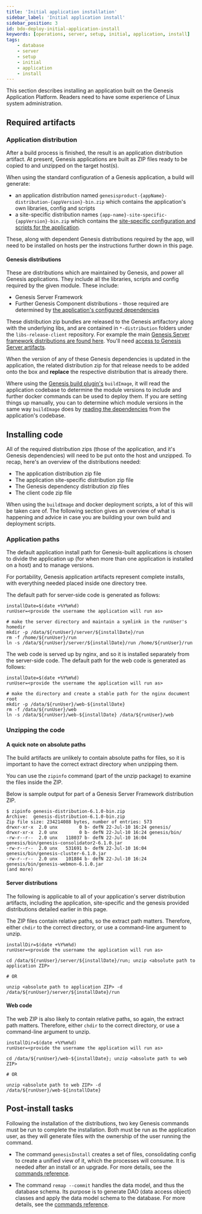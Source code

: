 ```yaml
---
title: 'Initial application installation'
sidebar_label: 'Initial application install'
sidebar_position: 3
id: bdo-deploy-initial-application-install
keywords: [operations, server, setup, initial, application, install]
tags:
    - database
    - server
    - setup
    - initial
    - application
    - install
---
```

This section describes installing an application built on the Genesis Application Platform. Readers need to have some experience of Linux system administration.

## Required artifacts

### Application distribution

After a build process is finished, the result is an application distribution artifact. At present, Genesis applications are built as ZIP files ready to be copied to and unzipped on the target host(s). 

When using the standard configuration of a Genesis application, a build will generate:

- an application distribution named `genesisproduct-{appName}-distribution-{appVersion}-bin.zip` which contains the application's own libraries, config and scripts
- a site-specific distribution names `{app-name}-site-specific-{appVersion}-bin.zip` which contains the [site-specific configuration and scripts for the application](/develop/server-capabilities/runtime-configuration/site-specific/).

These, along with dependent Genesis distributions required by the app, will need to be installed on hosts per the instructions further down in this page.

#### Genesis distributions

These are distributions which are maintained by Genesis, and power all Genesis applications. They include all the libraries, scripts and config required by the given module. These include:

- Genesis Server Framework
- Further Genesis Component distributions - those required are determined by [the application's configured dependencies](/build-deploy-operate/build/plugins/#dependencies)

These distribution zip bundles are released to the Genesis artifactory along with the underlying libs, and are contained in `*-distribution` folders under the `libs-release-client` repository. For example the main [Genesis Server framework distributions are found here](https://genesisglobal.jfrog.io/ui/repos/tree/General/libs-release-client/global/genesis/genesis-distribution). You'll need [access to Genesis Server artifacts](/build-deploy-operate/build/library-access/#server-artifacts).

When the version of any of these Genesis dependencies is updated in the application, the related distribution zip for that release needs to be added onto the box and **replace** the respective distribution that is already there.

Where using the [Genesis build plugin's](/build-deploy-operate/deploy/hosting-infrastructure/containers/#using-the-plugin) `buildImage`, it will read the application codebase to determine the module versions to include and further docker commands can be used to deploy them. If you are setting things up manually, you can to determine which module versions in the same way `buildImage` does by [reading the dependencies](/docs/build-deploy-operate/build/plugins/#dependencies) from the application's codebase.

## Installing code

All of the required distribution zips (those of the application, and it's Genesis dependencies) will need to be put onto the host and unzipped. To recap, here's an overview of the distributions needed:

* The application distribution zip file
* The application site-specific distribution zip file
* The Genesis dependency distribution zip files
* The client code zip file

When using the `buildImage` and docker deployment scripts, a lot of this will be taken care of. The following section gives an overview of what is happening and advice in case you are building your own build and deployment scripts.

### Application paths

The default application install path for Genesis-built applications is chosen to divide the application up (for when more than one application is installed on a host) and to manage versions.  

For portability, Genesis application artifacts represent complete installs, with everything needed placed inside one directory tree.

The default path for server-side code is generated as follows:

```shell
installDate=$(date +%Y%m%d)
runUser=<provide the username the application will run as>

# make the server directory and maintain a symlink in the runUser's homedir
mkdir -p /data/${runUser}/server/${installDate}/run
rm -f /home/${runUser}/run
ln -s /data/${runUser}/server/${installDate}/run /home/${runUser}/run
```

The web code is served up by nginx, and so it is installed separately from the server-side code.  The default path for
the web code is generated as follows:

```shell
installDate=$(date +%Y%m%d)
runUser=<provide the username the application will run as>

# make the directory and create a stable path for the nginx document root
mkdir -p /data/${runUser}/web-${installDate}
rm -f /data/${runUser}/web
ln -s /data/${runUser}/web-${installDate} /data/${runUser}/web
```

### Unzipping the code

#### A quick note on absolute paths

The build artifacts are unlikely to contain absolute paths for files, so it is important to have the correct extract directory when unzipping them.

You can use the `zipinfo` command (part of the unzip package) to examine the files inside the ZIP. 

Below is sample output for part of a Genesis Server Framework distribution ZIP. 

```shell
$ zipinfo genesis-distribution-6.1.0-bin.zip 
Archive:  genesis-distribution-6.1.0-bin.zip
Zip file size: 234214088 bytes, number of entries: 573
drwxr-xr-x  2.0 unx        0 b- defN 22-Jul-10 16:24 genesis/
drwxr-xr-x  2.0 unx        0 b- defN 22-Jul-10 16:24 genesis/bin/
-rw-r--r--  2.0 unx   118037 b- defN 22-Jul-10 16:04 genesis/bin/genesis-consolidator2-6.1.0.jar
-rw-r--r--  2.0 unx   531691 b- defN 22-Jul-10 16:04 genesis/bin/genesis-cluster-6.1.0.jar
-rw-r--r--  2.0 unx   101884 b- defN 22-Jul-10 16:24 genesis/bin/genesis-webmon-6.1.0.jar
(and more)
```

#### Server distributions

The following is applicable to all of your application's server distribution artifacts, including the application, site-specific and the genesis provided distributions detailed earlier in this page.

The ZIP files contain relative paths, so the extract path matters. Therefore, either `chdir` to the correct directory, or use a command-line argument to unzip.

```shell
installDir=$(date +%Y%m%d)
runUser=<provide the username the application will run as>

cd /data/${runUser}/server/${installDate}/run; unzip <absolute path to application ZIP>

# OR

unzip <absolute path to application ZIP> -d /data/${runUser}/server/${installDate}/run
```

#### Web code

The web ZIP is also likely to contain relative paths, so again, the extract path matters.  Therefore, either `chdir` to
the correct directory, or use a command-line argument to unzip.

```shell
installDir=$(date +%Y%m%d)
runUser=<provide the username the application will run as>

cd /data/${runUser}/web-${installDate}; unzip <absolute path to web ZIP>

# OR

unzip <absolute path to web ZIP> -d /data/${runUser}/web-${installDate}
```

## Post-install tasks

Following the installation of the distributions, two key Genesis commands must be run to complete the installation. Both must be run as the application user, as they will generate files with the ownership of the user running the command.

- The command `genesisInstall` creates a set of files, consolidating config to create a unified view of it, which the processes will consume. It is needed after an install or an upgrade. For more details, see the [commands reference](/build-deploy-operate/operate/commands/#genesisinstall).

- The command `remap --commit` handles the data model, and thus the database schema. Its purpose is to generate DAO (data access object) classes and apply the data model schema to the database. For more details, see the [commands reference](/build-deploy-operate/operate/commands/remap/).





